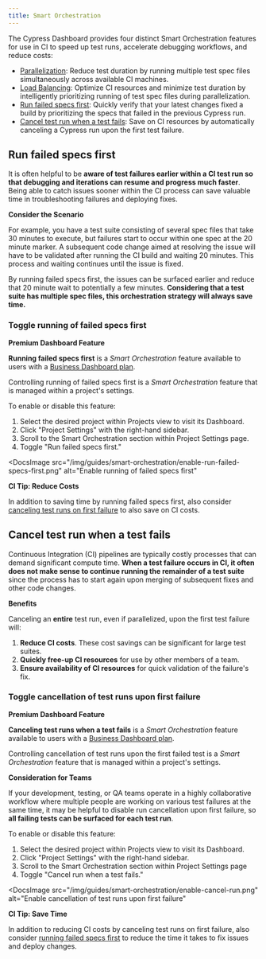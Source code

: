 ```yaml
---
title: Smart Orchestration
---
```


The Cypress Dashboard provides four distinct Smart Orchestration features for
use in CI to speed up test runs, accelerate debugging workflows, and reduce
costs:

- [Parallelization](/guides/guides/parallelization): Reduce test duration by
  running multiple test spec files simultaneously across available CI machines.
- [Load Balancing](/guides/guides/parallelization#Balance-strategy): Optimize CI
  resources and minimize test duration by intelligently prioritizing running of
  test spec files during parallelization.
- [Run failed specs first](#Run-failed-specs-first): Quickly verify that your
  latest changes fixed a build by prioritizing the specs that failed in the
  previous Cypress run.
- [Cancel test run when a test fails](#Cancel-test-run-when-a-test-fails): Save
  on CI resources by automatically canceling a Cypress run upon the first test
  failure.

## Run failed specs first

It is often helpful to be **aware of test failures earlier within a CI test run
so that debugging and iterations can resume and progress much faster**. Being
able to catch issues sooner within the CI process can save valuable time in
troubleshooting failures and deploying fixes.

<Alert type="info">

<strong class="alert-header">
  <Icon name="graduation-cap"></Icon> Consider the Scenario
</strong>

For example, you have a test suite consisting of several spec files that take 30
minutes to execute, but failures start to occur within one spec at the 20 minute
marker. A subsequent code change aimed at resolving the issue will have to be
validated after running the CI build and waiting 20 minutes. This process and
waiting continues until the issue is fixed.

By running failed specs first, the issues can be surfaced earlier and reduce
that 20 minute wait to potentially a few minutes. **Considering that a test
suite has multiple spec files, this orchestration strategy will always save
time.**

</Alert>

### Toggle running of failed specs first

<Alert type="success">

<strong class="alert-header">
  <Icon name="star"></Icon> Premium Dashboard Feature
</strong>

**Running failed specs first** is a _Smart Orchestration_ feature available to
users with a [Business Dashboard plan](https://cypress.io/pricing).

</Alert>

Controlling running of failed specs first is a _Smart Orchestration_ feature
that is managed within a project's settings.

To enable or disable this feature:

1. Select the desired project within Projects view to visit its Dashboard.
2. Click "Project Settings" with the right-hand sidebar.
3. Scroll to the Smart Orchestration section within Project Settings page.
4. Toggle "Run failed specs first."

<DocsImage
  src="/img/guides/smart-orchestration/enable-run-failed-specs-first.png"
  alt="Enable running of failed specs first"
></DocsImage>

<Alert type="bolt">

<strong class="alert-header">CI Tip: Reduce Costs</strong>

In addition to saving time by running failed specs first, also consider
[canceling test runs on first failure](#Cancel-test-run-when-a-test-fails) to
also save on CI costs.

</Alert>

## Cancel test run when a test fails

Continuous Integration (CI) pipelines are typically costly processes that can
demand significant compute time. **When a test failure occurs in CI, it often
does not make sense to continue running the remainder of a test suite** since
the process has to start again upon merging of subsequent fixes and other code
changes.

<Alert type="success">

<strong class="alert-header">
  <Icon name="check"></Icon> Benefits
</strong>

Canceling an **entire** test run, even if parallelized, upon the first test
failure will:

1. **Reduce CI costs**. These cost savings can be significant for large test
   suites.
2. **Quickly free-up CI resources** for use by other members of a team.
3. **Ensure availability of CI resources** for quick validation of the failure's
   fix.

</Alert>

### Toggle cancellation of test runs upon first failure

<Alert type="success">

<strong class="alert-header">
  <Icon name="star"></Icon> Premium Dashboard Feature
</strong>

**Canceling test runs when a test fails** is a _Smart Orchestration_ feature
available to users with a [Business Dashboard plan](https://cypress.io/pricing).

</Alert>

Controlling cancellation of test runs upon the first failed test is a _Smart
Orchestration_ feature that is managed within a project's settings.

<Alert type="info">

<strong class="alert-header">Consideration for Teams</strong>

If your development, testing, or QA teams operate in a highly collaborative
workflow where multiple people are working on various test failures at the same
time, it may be helpful to disable run cancellation upon first failure, so **all
failing tests can be surfaced for each test run**.

</Alert>

To enable or disable this feature:

1. Select the desired project within Projects view to visit its Dashboard.
2. Click "Project Settings" with the right-hand sidebar.
3. Scroll to the Smart Orchestration section within Project Settings page
4. Toggle "Cancel run when a test fails."

<DocsImage
  src="/img/guides/smart-orchestration/enable-cancel-run.png"
  alt="Enable cancellation of test runs upon first failure"
></DocsImage>

<Alert type="bolt">

<strong class="alert-header">CI Tip: Save Time</strong>

In addition to reducing CI costs by canceling test runs on first failure, also
consider [running failed specs first](#Run-failed-specs-first) to reduce the
time it takes to fix issues and deploy changes.

</Alert>

